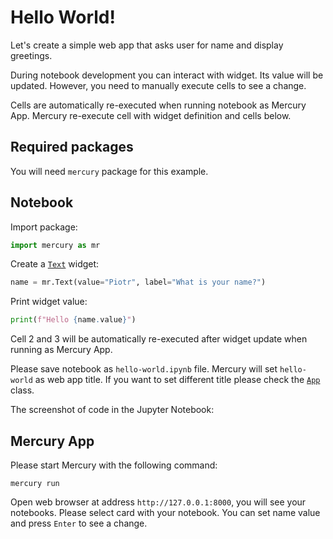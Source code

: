 

# Hello World!

Let's create a simple web app that asks user for name and display greetings.

During notebook development you can interact with widget. Its value will be updated. 
However, you need to manually execute cells to see a change.

Cells are automatically re-executed when running notebook as Mercury App. 
Mercury re-execute cell with widget definition and cells below.

## Required packages

You will need `mercury` package for this example.

## Notebook

Import package:
```python
import mercury as mr
```

Create a [`Text`](/docs/input-widgets/text/) widget:
```python
name = mr.Text(value="Piotr", label="What is your name?")
```

Print widget value:
```python
print(f"Hello {name.value}")
```

<Callout type="info">
Cell 2 and 3 will be automatically re-executed after widget update when running as Mercury App.
</Callout>

Please save notebook as `hello-world.ipynb` file. Mercury will set `hello-world` as web app title.
If you want to set different title please check the [`App`](/docs/input-widgets/app/) class.

The screenshot of code in the Jupyter Notebook:

<Screenshot src={notebookPng} alt="Python notebook with Hello World example" />


## Mercury App

Please start Mercury with the following command:

```
mercury run
```

Open web browser at address `http://127.0.0.1:8000`, you will see your notebooks. 
Please select card with your notebook. You can set name value and press `Enter` to see a change.

<Screenshot src={appGif} alt="Mercury App with Hello World example" />







